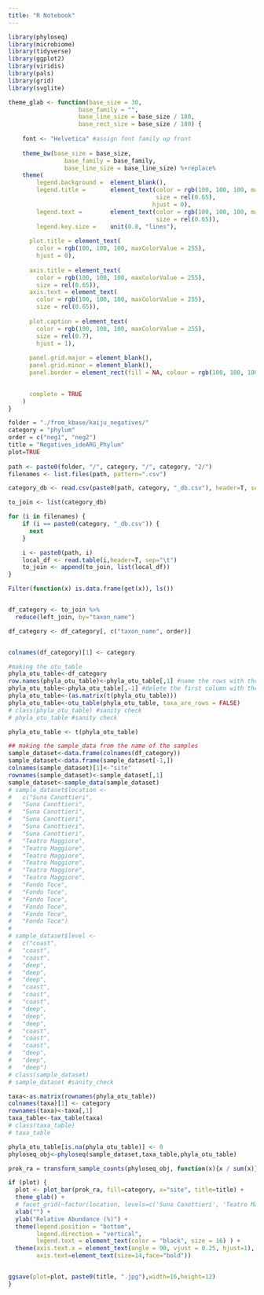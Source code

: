 ```yaml
---
title: "R Notebook"
---
```


```r
library(phyloseq)
library(microbiome)
library(tidyverse)
library(ggplot2)
library(viridis)
library(pals)
library(grid)
library(svglite)
```


```r
theme_glab <- function(base_size = 30,
                    base_family = "",
                    base_line_size = base_size / 180,
                    base_rect_size = base_size / 180) {
   
    font <- "Helvetica" #assign font family up front
   
    theme_bw(base_size = base_size,
                base_family = base_family,
                base_line_size = base_line_size) %+replace%
    theme(
        legend.background =  element_blank(),
        legend.title =       element_text(color = rgb(100, 100, 100, maxColorValue = 255),
                                          size = rel(0.65),
                                         hjust = 0),
        legend.text =        element_text(color = rgb(100, 100, 100, maxColorValue = 255),
                                          size = rel(0.65)),
        legend.key.size =    unit(0.8, "lines"),
     
      plot.title = element_text(
        color = rgb(100, 100, 100, maxColorValue = 255),
        hjust = 0),
       
      axis.title = element_text(
        color = rgb(100, 100, 100, maxColorValue = 255),
        size = rel(0.65)),
      axis.text = element_text(
        color = rgb(100, 100, 100, maxColorValue = 255),
        size = rel(0.65)),
       
      plot.caption = element_text(
        color = rgb(100, 100, 100, maxColorValue = 255),
        size = rel(0.7),
        hjust = 1),
       
      panel.grid.major = element_blank(),  
      panel.grid.minor = element_blank(),  
      panel.border = element_rect(fill = NA, colour = rgb(100, 100, 100, maxColorValue = 255)),

     
      complete = TRUE
    )
}
```



```r

folder = "./from_kbase/kaiju_negatives/"
category = "phylum"
order = c("neg1", "neg2")
title = "Negatives_ideARG_Phylum"
plot=TRUE
  
path <- paste0(folder, "/", category, "/", category, "2/")
filenames <- list.files(path, pattern=".csv")

category_db <- read.csv(paste0(path, category, "_db.csv"), header=T, sep="\t")

to_join <- list(category_db)

for (i in filenames) {
    if (i == paste0(category, "_db.csv")) {
      next
    }

    i <- paste0(path, i)
    local_df <- read.table(i,header=T, sep="\t")
    to_join <- append(to_join, list(local_df))
}

Filter(function(x) is.data.frame(get(x)), ls())


df_category <- to_join %>%
  reduce(left_join, by="taxon_name")

df_category <- df_category[, c("taxon_name", order)]


colnames(df_category)[1] <- category

#making the otu_table
phyla_otu_table<-df_category
row.names(phyla_otu_table)<-phyla_otu_table[,1] #name the rows with the first column with the taxa name
phyla_otu_table<-phyla_otu_table[,-1] #delete the first column with the taxa name
phyla_otu_table<-(as.matrix(t(phyla_otu_table)))
phyla_otu_table<-otu_table(phyla_otu_table, taxa_are_rows = FALSE)
# class(phyla_otu_table) #sanity check
# phyla_otu_table #sanity check

phyla_otu_table <- t(phyla_otu_table)

## making the sample_data from the name of the samples
sample_dataset<-data.frame(colnames(df_category))
sample_dataset<-data.frame(sample_dataset[-1,])
colnames(sample_dataset)[1]<-"site"
rownames(sample_dataset)<-sample_dataset[,1]
sample_dataset<-sample_data(sample_dataset)
# sample_dataset$location <- 
#   c("Suna Canottieri",
#   "Suna Canottieri",
#   "Suna Canottieri",
#   "Suna Canottieri",
#   "Suna Canottieri",
#   "Suna Canottieri",
#   "Teatro Maggiore",
#   "Teatro Maggiore",
#   "Teatro Maggiore",
#   "Teatro Maggiore",
#   "Teatro Maggiore",
#   "Teatro Maggiore",
#   "Fondo Toce",
#   "Fondo Toce",
#   "Fondo Toce",
#   "Fondo Toce",
#   "Fondo Toce",
#   "Fondo Toce")
#   
# sample_dataset$level <- 
#   c("coast",
#   "coast",
#   "coast",
#   "deep",
#   "deep",
#   "deep",
#   "coast",
#   "coast",
#   "coast",
#   "deep",
#   "deep",
#   "deep",
#   "coast",
#   "coast",
#   "coast",
#   "deep",
#   "deep",
#   "deep")
# class(sample_dataset)
# sample_dataset #sanity_check

taxa<-as.matrix(rownames(phyla_otu_table))
colnames(taxa)[1] <- category
rownames(taxa)<-taxa[,1]
taxa_table<-tax_table(taxa)
# class(taxa_table)
# taxa_table

phyla_otu_table[is.na(phyla_otu_table)] <- 0
phyloseq_obj<-phyloseq(sample_dataset,taxa_table,phyla_otu_table)

prok_ra = transform_sample_counts(phyloseq_obj, function(x){x / sum(x)})

if (plot) {
  plot <- plot_bar(prok_ra, fill=category, x="site", title=title) +
  theme_glab() + 
  # facet_grid(~factor(location, levels=c('Suna Canottieri', 'Teatro Maggiore', 'Fondo Toce')), scales = "free") +
  xlab("") + 
  ylab("Relative Abundance (%)") + 
  theme(legend.position = "bottom", 
        legend.direction = "vertical",
        legend.text = element_text(color = "black", size = 16) ) +
  theme(axis.text.x = element_text(angle = 90, vjust = 0.25, hjust=1),
        axis.text=element_text(size=14,face="bold")) 


ggsave(plot=plot, paste0(title, ".jpg"),width=16,height=12)
}
```
